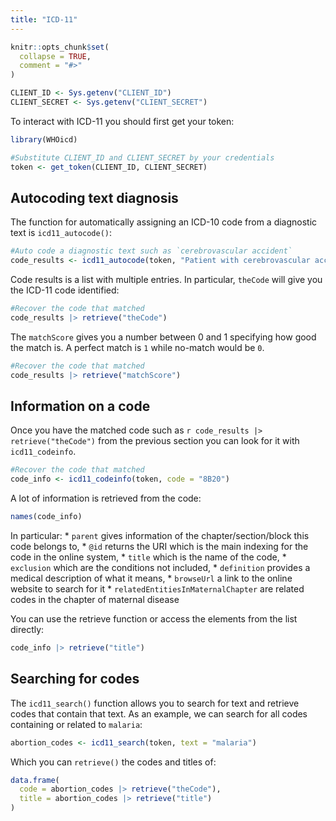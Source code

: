 ```yaml
---
title: "ICD-11"
---
```


```r
knitr::opts_chunk$set(
  collapse = TRUE,
  comment = "#>"
)

CLIENT_ID <- Sys.getenv("CLIENT_ID")
CLIENT_SECRET <- Sys.getenv("CLIENT_SECRET")
```

To interact with ICD-11 you should first get your token:

```r
library(WHOicd)

#Substitute CLIENT_ID and CLIENT_SECRET by your credentials
token <- get_token(CLIENT_ID, CLIENT_SECRET)
```

## Autocoding text diagnosis

The function for automatically assigning an ICD-10 code from a diagnostic text is `icd11_autocode()`:

```r
#Auto code a diagnostic text such as `cerebrovascular accident`
code_results <- icd11_autocode(token, "Patient with cerebrovascular accident")
```

Code results is a list with multiple entries. In particular, `theCode` will give you the ICD-11 code identified:

```r
#Recover the code that matched
code_results |> retrieve("theCode")
```

The `matchScore` gives you a number between 0 and 1 specifying how good the match is. A perfect match is `1` while no-match would be `0`. 

```r
#Recover the code that matched
code_results |> retrieve("matchScore")
```

## Information on a code 

Once you have the matched code such as `r code_results |> retrieve("theCode")` from the previous section you can look for it with `icd11_codeinfo`. 

```r
#Recover the code that matched
code_info <- icd11_codeinfo(token, code = "8B20")
```

A lot of information is retrieved from the code:
```r
names(code_info)
```

In particular: 
* `parent` gives information of the chapter/section/block this code belongs to, 
* `@id` returns the URI which is the main indexing for the code in the online system, 
* `title` which is the name of the code, 
* `exclusion` which are the conditions not included, 
* `definition` provides a medical description of what it means, 
* `browseUrl` a link to the online website to search for it 
* `relatedEntitiesInMaternalChapter` are related codes in the chapter of maternal disease

You can use the retrieve function or access the elements from the list directly:

```r
code_info |> retrieve("title")
```

## Searching for codes

The `icd11_search()` function allows you to search for text and retrieve codes that contain that text. As an example, we can search for all codes containing or related to `malaria`:

```r
abortion_codes <- icd11_search(token, text = "malaria")
```

Which you can `retrieve()` the codes and titles of: 

```r
data.frame(
  code = abortion_codes |> retrieve("theCode"),
  title = abortion_codes |> retrieve("title")
)
```

